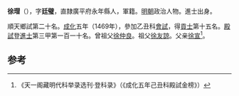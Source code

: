 '''徐瑁'''（{{bd|1443年||？}}），字'''廷璧'''，直隸廣平府永年縣人，軍籍。[[明朝|明朝]]政治人物。進士出身。

順天鄉試第二十名。[[成化|成化]]五年（1469年），參加乙丑科[[會試|會試]]，得[[貢士|貢士]]第十五名。[[殿試|殿試]]登[[進士|進士]]第三甲第一百一十名。曾祖父[[徐仲良|徐仲良]]。祖父[[徐友諒|徐友諒]]。父亲[[徐宣|徐宣]]<ref>《天一阁藏明代科举录选刊·登科录》（《成化五年己丑科殿試金榜》）</ref>。

==参考==
{{reflist}}
{{明朝人物小作品}}
{{成化五年己丑科殿試金榜}}